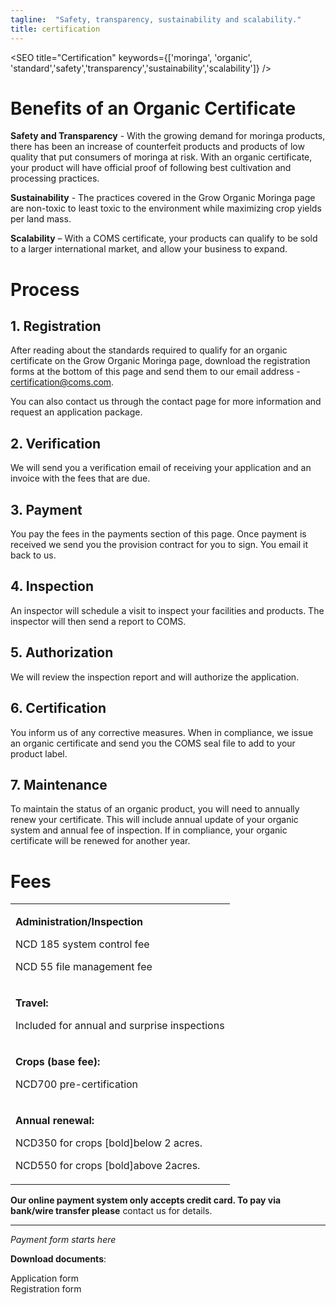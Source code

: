 ```yaml
---
tagline:  "Safety, transparency, sustainability and scalability."
title: certification
---
```


<SEO title="Certification" keywords={['moringa', 'organic', 'standard','safety','transparency','sustainability','scalability']} />

# Benefits of an Organic Certificate

**Safety and Transparency** - With the growing demand for moringa products, there has been an increase of counterfeit products and products of low quality that put consumers of moringa at risk. With an organic certificate, your product will have official proof of following 
best cultivation and processing practices. 

**Sustainability** - The practices covered in the Grow Organic Moringa  page are non-toxic to 
least toxic to the environment while maximizing crop yields per land mass.

**Scalability** – With a COMS certificate, your products can qualify to be sold to a larger international market, and allow your business to expand.


<h1 className="certificateLine">Process</h1>

## 1. Registration

After reading about the standards required to qualify for an organic certificate on the <Link to="/cultivation">Grow Organic Moringa</Link> page, download the <Link to="/certification">registration forms</Link> at the bottom of this page and send them to our email address - <a href="emailto:certification@coms.com">certification@coms.com.</a>

You can also contact us through the contact page for more information and request an <Link to="/contact">application package</Link>.

## 2. Verification

We will send you a verification email of receiving your application and an invoice with the fees that are due. 

## 3. Payment

You pay the fees in the payments section of this page. Once payment is received we send you the provision  contract for you to sign. 
You email it back to us.

## 4. Inspection

An inspector will schedule a visit to inspect your facilities and products. The inspector will then send a report to COMS.

## 5. Authorization

We will review the inspection report and will authorize the application.

## 6. Certification

You inform us of any corrective measures. When in compliance, we issue an organic certificate and send you the COMS seal file to add to your product label.

## 7. Maintenance

To maintain the status of an organic product, you will need to annually renew your certificate.  This will include annual update of your organic system and annual fee of inspection. If in compliance, your organic certificate will be renewed for another year.

<h1 className="certificateLine">Fees</h1>

<table className="feeDesign">
    <tr>
        <td>
        <p><b>Administration/Inspection</b></p>
        <p>NCD 185 system control fee</p>
        <p>NCD 55 file management fee</p>
        </td>
    </tr>
    <tr>
        <td>
        <p><b>Travel:</b></p>
        <p>Included for annual and surprise inspections</p>        
        </td>
    </tr>
    <tr>
        <td>
        <p><b>Crops (base fee):</b></p>
        <p>NCD700 pre-certification</p>        
        </td>
    </tr>
    <tr>
        <td>
        <p><b>Annual renewal:</b></p>
        <p>NCD350 for crops [bold]below 2 acres.</p>
        <p>NCD550 for crops [bold]above 2acres.</p>        
        </td>
    </tr>
</table>


**Our online payment system only accepts credit card. To pay via bank/wire transfer please** <Link to="/contact">contact us for details</Link>. 

* * *
_Payment form starts here_

**Download documents**:
<Link>Application form</Link> <br />
<Link>Registration form</Link>